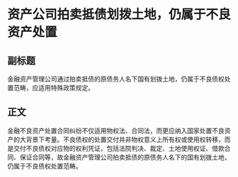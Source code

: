 # 资产公司拍卖抵债划拨土地，仍属于不良资产处置
## 副标题
金融资产管理公司通过拍卖抵债的原债务人名下国有划拨土地，仍属于不良债权处置范畴，应适用特殊政策规定。
## 正文
金融不良资产处置合同纠纷不仅适用物权法、合同法，而更应纳入国家处置不良资产的大背景下考量。不良债权的处置交付并非物权意义上所有权或使用权转移，而是交付不良债权对应物的权利凭证，包括法院判决、裁定、土地使用权证、借款合同、保证合同等，故金融资产管理公司拍卖抵债的原债务人名下的国有划拨土地，仍属于不良债权处置范畴。